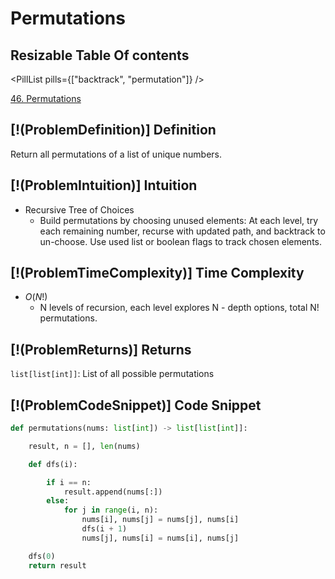 # Permutations

## Resizable Table Of contents

<DifficultyBadge difficulty="medium" />

<PillList pills={["backtrack", "permutation"]} />

[46. Permutations](https://leetcode.com/problems/permutations)

## [!(ProblemDefinition)] Definition

Return all permutations of a list of unique numbers.

## [!(ProblemIntuition)] Intuition

- Recursive Tree of Choices
    - Build permutations by choosing unused elements: At each level, try each remaining number, recurse with updated path, and backtrack to un-choose. Use used list or boolean flags to track chosen elements.

## [!(ProblemTimeComplexity)] Time Complexity

- $O(N!)$
    - N levels of recursion, each level explores N - depth options, total N! permutations.

## [!(ProblemReturns)] Returns

`list[list[int]]`: List of all possible permutations

## [!(ProblemCodeSnippet)] Code Snippet

```python meta="source=problems/46-permutations/solution.py"
def permutations(nums: list[int]) -> list[list[int]]:

    result, n = [], len(nums)

    def dfs(i):

        if i == n:
            result.append(nums[:])
        else:
            for j in range(i, n):
                nums[i], nums[j] = nums[j], nums[i]
                dfs(i + 1)
                nums[j], nums[i] = nums[i], nums[j]

    dfs(0)
    return result
```

